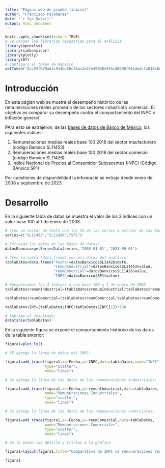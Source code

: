 ```yaml
---
title: "Página web de prueba (inicio)"
author: "Francisco Palomares"
date: "`r Sys.Date()`"
output: html_document
---
```


```r
knitr::opts_chunk$set(echo = TRUE)
# Se cargan las librerias necesarias para el análisis
library(openxlsx)
library(siebanxicor)
library(plotly)
library(DT)
# Configuro el token de Banxico
setToken("2cc93f979a63c943bd26c70ac2e57e49030e955cd8508f901dedcfa010c0dfd8")
```

# Introducción

En esta págian web se muetra el desempeño histórico de las remuneraciones reales promedio de los sectores industrial y comercial. El objetivo es comparar su desempeño contra el comportamiento del INPC o inflación general

PAra esto se extrajeron, de las [bases de datos de Bánco de México](https://www.banxico.org.mx/SieAPIRest/service/v1/), los siguientes índices:

1. Remuneraciones medias reales base 100 2018 del sector maufacturero (código Banxico SL11453)
2. Remuneraciones medias reales base 100 2018 del sector comercio (código Banxico SL11426)
3. Índice Nacional de Precios al Consumidor Subyacentes (INPC) (Código BAnxico SP1)

Por cuestiones de disponibilidad la infomració se extrajo desde enero de 2008 a septiembre de 2023.

# Desarrollo

En la siguiente tabla de datos se muestra el valor de los 3 índices con un valor base 100 al 1 de enero de 2008. 

```r

# Creo un vector de texto con los Id de las series a extraer de las bases de datos:
series=c("SL11453","SL11426","SP1")

# Extraigo los datos de las bases de datos:
datosBanxico=getSeriesData(series,'2008-01-01','2023-09-01')

# Creo la tabla (data.frame) con mis datos del análisis:
tablaDatos=data.frame("Fecha"=datosBanxico$SL11426$date,
                      "remunIndustrial"=datosBanxico$SL11453$value,
                      "reumComercial"=datosBanxico$SL11426$value,
                      "INPC"=datosBanxico$SP1$value)

# Reexpresamos los 3 índices a una base 100 a 1 de enero de 2008
tablaDatos$remunIndustrial=(tablaDatos$remunIndustrial/tablaDatos$remunIndustrial[1])*100

tablaDatos$reumComercial=(tablaDatos$reumComercial/tablaDatos$reumComercial[1])*100

tablaDatos$INP=(tablaDatos$INPC/tablaDatos$INPC[1])*100

# Imprimo el resultado:
datatable(tablaDatos)
```

En la siguiente figura se expone el comportamiento histórico de los datos de la tabla anterior:

```r

figura1=plot_ly()

# SE agrega la linea de datos del INPC:

figura1=add_trace(figura1,x=~Fecha,y=~INPC,data=tablaDatos,name="INPC",
                  type="scatter",
                  mode="lines")

# Se agrega la línea de los datos de las remuneraciones industriales:

figura1=add_trace(figura1,x=~Fecha,y=~remunIndustrial,data=tablaDatos,
                  name="Remuneraciones Industriales",
                  type="scatter",
                  mode="lines")

# Se agrega la línea de los datos de las remuneraciones comerciales:

figura1=add_trace(figura1,x=~Fecha,y=~reumComercial,data=tablaDatos,
                  name="Remuneraciones Comerciales",
                  type="scatter",
                  mode="lines")

# Se le ponen los detalle y titulos a la gráfica

figura1=layout(figura1,title="Comparativo de INPC vs remuneraciones reales en sectores industrial y comercial",xaxis=list(title="tiempo"),yaxis=list(title="Valor base 100 enero de 2008"))

figura1
```

